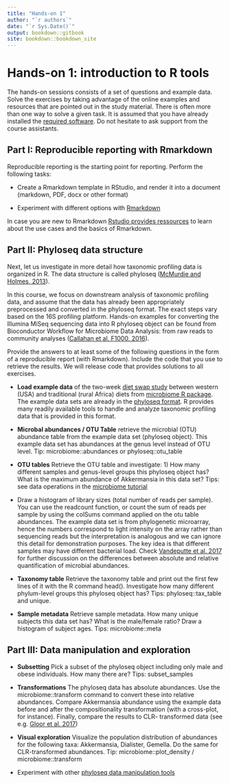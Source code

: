 ```yaml
---
title: "Hands-on 1"
author: "`r authors`"
date: "`r Sys.Date()`"
output: bookdown::gitbook
site: bookdown::bookdown_site
---
```




# Hands-on 1: introduction to R tools

The hands-on sessions consists of a set of questions and example data. Solve the exercises by taking advantage of the online examples and resources that are pointed out in the study material. There is often more than one way to solve a given task. It is assumed that you have already installed the [required software](https://microbiome.github.io/course_nijmegen2019/index.html#preparing-for-the-course). Do not hesitate to ask support from the course assistants. 


## Part I: Reproducible reporting with Rmarkdown

Reproducible reporting is the starting point for reporting. Perform the following tasks:

 * Create a Rmarkdown template in RStudio, and render it into a
   document (markdown, PDF, docx or other format)

 * Experiment with different options with [Rmarkdown](https://www.rstudio.com/wp-content/uploads/2016/03/rmarkdown-cheatsheet-2.0.pdf)  

In case you are new to Rmarkdown [Rstudio provides ressources](https://rmarkdown.rstudio.com/lesson-1.html) to learn about the use cases and the basics of Rmarkdown.



## Part II: Phyloseq data structure

Next, let us investigate in more detail how taxonomic profiling data is organized in R. The data structure is called phyloseq ([McMurdie and Holmes, 2013](https://journals.plos.org/plosone/article?id=10.1371/journal.pone.0061217)).

In this course, we focus on downstream analysis of taxonomic profiling data, and assume that the data has already been appropriately preprocessed and converted in the phyloseq format. The exact steps vary based on the 16S profiling platform. Hands-on examples for converting the Illumina MiSeq sequencing data into R phyloseq object can be found from Bioconductor Workflow for Microbiome Data Analysis: from raw reads to community analyses ([Callahan et al. F1000, 2016](https://f1000research.com/articles/5-1492/v2)).

Provide the answers to at least some of the following questions in the form of a reproducible report (with Rmarkdown). Include the code that you use to retrieve the results. We will release code that provides solutions to all exercises. 

 * **Load example data** of the two-week [diet swap study](http://dx.doi.org/10.1038/ncomms7342) between western (USA) and traditional (rural Africa) diets from [microbiome R package](https://microbiome.github.io/tutorials/Data.html). The
     example data sets are already in the [phyloseq
     format](http://joey711.github.io/phyloseq/import-data). R
     provides many readily available tools to handle and analyze
     taxonomic profiling data that is provided in this format.

 * **Microbal abundances / OTU Table** retrieve the microbial (OTU)
   abundance table from the example data set (phyloseq object). This
   example data set has abundances at the genus level instead of OTU
   level. Tip:
   microbiome::abundances or phyloseq::otu_table

 * **OTU tables** Retrieve the OTU table and investigate: 1) How many
   different samples and genus-level groups this phyloseq object has?
   What is the maximum abundance of Akkermansia in this data set?
   Tips: see data operations in the [microbiome
   tutorial](https://microbiome.github.io/tutorials/)

 * Draw a histogram of library sizes (total number of reads per
   sample). You can use the readcount function, or count the sum of
   reads per sample by using the colSums command applied on the otu
   table abundances. The example data set is from phylogenetic
   microarray, hence the numbers correspond to light intensity on the
   array rather than sequencing reads but the interpretation is
   analogous and we can ignore this detail for demonstration
   purposes. The key idea is that different samples may have different
   bacterial load. Check [Vandeputte et
   al. 2017](https://www.nature.com/articles/nature24460) for further
   discussion on the differences between absolute and relative
   quantification of microbial abundances.

 * **Taxonomy table** Retrieve the taxonomy table and print out the
   first few lines of it with the R command head(). Investigate how
   many different phylum-level groups this phyloseq object has? Tips:
   phyloseq::tax_table and unique.

 * **Sample metadata** Retrieve sample metadata. How many unique
     subjects this data set has? What is the male/female ratio? Draw a
     histogram of subject ages. Tips: microbiome::meta


## Part III: Data manipulation and exploration

 * **Subsetting** Pick a subset of the phyloseq object including only male and obese individuals. How many there are?
     Tips: subset_samples

 * **Transformations** The phyloseq data has absolute abundances. Use
     the microbiome::transform command to convert these into relative
     abundances. Compare Akkermansia abundance using the example data
     before and after the compositionality transformation (with a
     cross-plot, for instance). Finally, compare the results to CLR-
     transformed data (see e.g. [Gloor et
     al. 2017](https://www.frontiersin.org/articles/10.3389/fmicb.2017.02224/full))

 * **Visual exploration** Visualize the population distribution of
   abundances for the following taxa: Akkermansia, Dialister,
   Gemella. Do the same for CLR-transformed abundances. Tip:
   microbiome::plot_density / microbiome::transform
   
 * Experiment with other [phyloseq data manipulation
   tools](https://microbiome.github.io/tutorials/Preprocessing.html)


